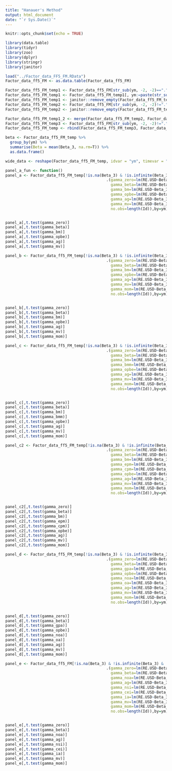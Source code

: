 ```yaml
---
title: "Hanauer's Method"
output: html_document
date: "`r Sys.Date()`"
---
```


```r
knitr::opts_chunk$set(echo = TRUE)
```

```r
library(data.table)
library(tidyr)
library(zoo)
library(dplyr)
library(stringr)
library(janitor)
```

```r
load("../Factor_data_FF5_FM.RData")
Factor_data_ff5_FM <- as.data.table(Factor_data_ff5_FM)
```

```r
Factor_data_ff5_FM_temp1 <- Factor_data_ff5_FM[str_sub(ym, -2, -2)=="."]
Factor_data_ff5_FM_temp1 <- Factor_data_ff5_FM_temp1[, ym:=paste(str_sub(ym, 1, 5),"0",str_sub(ym, -1), sep="")]
Factor_data_ff5_FM_temp1 <- janitor::remove_empty(Factor_data_ff5_FM_temp1, which = "cols")
Factor_data_ff5_FM_temp2 <- Factor_data_ff5_FM[str_sub(ym, -2, -2)!="." & strtoi(str_sub(ym, -2)) < 10]
Factor_data_ff5_FM_temp2 <- janitor::remove_empty(Factor_data_ff5_FM_temp2, which = "cols")
```


```r
Factor_data_ff5_FM_temp1_2 <- merge(Factor_data_ff5_FM_temp2, Factor_data_ff5_FM_temp1, all=T)
Factor_data_ff5_FM_temp3 <- Factor_data_ff5_FM[str_sub(ym, -2, -2)!="." & strtoi(str_sub(ym, -2)) >= 10]
Factor_data_ff5_FM_temp <- rbind(Factor_data_ff5_FM_temp3, Factor_data_ff5_FM_temp1_2)
```


```r
beta <- Factor_data_ff5_FM_temp %>% 
  group_by(ym) %>% 
  summarise(Beta = mean(Beta_3, na.rm=T)) %>%
  as.data.frame()
```

```r
wide_data <- reshape(Factor_data_ff5_FM_temp, idvar = "ym", timevar = "Id", direction = "wide")
```

```r
panel_a_fun <- function() 
panel_a <- Factor_data_ff5_FM_temp[!is.na(Beta_3) & !is.infinite(Beta_3) & !is.na(`B/M`) & !is.infinite(`B/M`) & !is.na(`OP/BE`) & !is.infinite(`OP/BE`) & !is.na(AG) & !is.infinite(AG) & !is.na(MV) & !is.infinite(MV),
                                            .(gamma_zero=lm(RE.USD~Beta_3+`B/M`+`OP/BE`+AG+MV)$coefficient[1],
                                              gamma_beta=lm(RE.USD~Beta_3+`B/M`+`OP/BE`+AG+MV)$coefficient[2],
                                              gamma_bm=lm(RE.USD~Beta_3+`B/M`+`OP/BE`+AG+MV)$coefficient[3],
                                              gamma_opbe=lm(RE.USD~Beta_3+`B/M`+`OP/BE`+AG+MV)$coefficient[4],
                                              gamma_ag=lm(RE.USD~Beta_3+`B/M`+`OP/BE`+AG+MV)$coefficient[5],
                                              gamma_mv=lm(RE.USD~Beta_3+`B/M`+`OP/BE`+AG+MV)$coefficient[6],
                                              no.obs=length(Id)),by=ym]


panel_a[,t.test(gamma_zero)]
panel_a[,t.test(gamma_beta)]
panel_a[,t.test(gamma_bm)]
panel_a[,t.test(gamma_opbe)]
panel_a[,t.test(gamma_ag)]
panel_a[,t.test(gamma_mv)]
```

```r
panel_b <- Factor_data_ff5_FM_temp[!is.na(Beta_3) & !is.infinite(Beta_3) & !is.na(`B/M`) & !is.infinite(`B/M`) & !is.na(`OP/BE`) & !is.infinite(`OP/BE`) & !is.na(AG) & !is.infinite(AG) & !is.na(MV) & !is.infinite(MV) & !is.na(Mom_12_2) & !is.infinite(Mom_12_2),
                                            .(gamma_zero=lm(RE.USD~Beta_3+`B/M`+`OP/BE`+AG+MV+Mom_12_2)$coefficient[1],
                                              gamma_beta=lm(RE.USD~Beta_3+`B/M`+`OP/BE`+AG+MV+Mom_12_2)$coefficient[2],
                                              gamma_bm=lm(RE.USD~Beta_3+`B/M`+`OP/BE`+AG+MV+Mom_12_2)$coefficient[3],
                                              gamma_opbe=lm(RE.USD~Beta_3+`B/M`+`OP/BE`+AG+MV+Mom_12_2)$coefficient[4],
                                              gamma_ag=lm(RE.USD~Beta_3+`B/M`+`OP/BE`+AG+MV+Mom_12_2)$coefficient[5],
                                              gamma_mv=lm(RE.USD~Beta_3+`B/M`+`OP/BE`+AG+MV+Mom_12_2)$coefficient[6],
                                              gamma_mom=lm(RE.USD~Beta_3+`B/M`+`OP/BE`+AG+MV+Mom_12_2)$coefficient[7],
                                              no.obs=length(Id)),by=ym]


panel_b[,t.test(gamma_zero)]
panel_b[,t.test(gamma_beta)]
panel_b[,t.test(gamma_bm)]
panel_b[,t.test(gamma_opbe)]
panel_b[,t.test(gamma_ag)]
panel_b[,t.test(gamma_mv)]
panel_b[,t.test(gamma_mom)]
```

```r
panel_c <- Factor_data_ff5_FM_temp[!is.na(Beta_3) & !is.infinite(Beta_3) & !is.na(`B/M`) & !is.infinite(`B/M`) & !is.na(`B/Mm`) & !is.infinite(`B/Mm`) & !is.na(`OP/BE`) & !is.infinite(`OP/BE`) & !is.na(AG) & !is.infinite(AG) & !is.na(MV) & !is.infinite(MV) & !is.na(Mom_12_2) & !is.infinite(Mom_12_2),
                                            .(gamma_zero=lm(RE.USD~Beta_3+`B/M`+`B/Mm`+`OP/BE`+AG+MV+Mom_12_2)$coefficient[1],
                                              gamma_beta=lm(RE.USD~Beta_3+`B/M`+`B/Mm`+`OP/BE`+AG+MV+Mom_12_2)$coefficient[2],
                                              gamma_bm=lm(RE.USD~Beta_3+`B/M`+`B/Mm`+`OP/BE`+AG+MV+Mom_12_2)$coefficient[3],
                                              gamma_bmm=lm(RE.USD~Beta_3+`B/M`+`B/Mm`+`OP/BE`+AG+MV+Mom_12_2)$coefficient[4],
                                              gamma_opbe=lm(RE.USD~Beta_3+`B/M`+`B/Mm`+`OP/BE`+AG+MV+Mom_12_2)$coefficient[5],
                                              gamma_ag=lm(RE.USD~Beta_3+`B/M`+`B/Mm`+`OP/BE`+AG+MV+Mom_12_2)$coefficient[6],
                                              gamma_mv=lm(RE.USD~Beta_3+`B/M`+`B/Mm`+`OP/BE`+AG+MV+Mom_12_2)$coefficient[7],
                                              gamma_mom=lm(RE.USD~Beta_3+`B/M`+`B/Mm`+`OP/BE`+AG+MV+Mom_12_2)$coefficient[8],
                                              no.obs=length(Id)),by=ym]


panel_c[,t.test(gamma_zero)]
panel_c[,t.test(gamma_beta)]
panel_c[,t.test(gamma_bm)]
panel_c[,t.test(gamma_bmm)]
panel_c[,t.test(gamma_opbe)]
panel_c[,t.test(gamma_ag)]
panel_c[,t.test(gamma_mv)]
panel_c[,t.test(gamma_mom)]
```

```r
panel_c2 <- Factor_data_ff5_FM_temp[!is.na(Beta_3) & !is.infinite(Beta_3) & !is.na(`B/M`) & !is.infinite(`B/M`) & !is.na(`C/Pm`) & !is.infinite(`C/Pm`) & !is.na(`OP/BE`) & !is.infinite(`OP/BE`) & !is.na(AG) & !is.infinite(AG) & !is.na(NSI) & !is.infinite(NSI) & !is.na(`OP/BE`) & !is.infinite(`OP/BE`) & !is.na(MV) & !is.infinite(MV) & !is.na(Mom_12_2) & !is.infinite(Mom_12_2),
                                            .(gamma_zero=lm(RE.USD~Beta_3+`B/M`+`E/Pm`+`C/Pm`+`OP/BE`+AG+MV+Mom_12_2)$coefficient[1],
                                              gamma_beta=lm(RE.USD~Beta_3+`B/M`+`E/Pm`+`C/Pm`+`OP/BE`+AG+MV+Mom_12_2)$coefficient[2],
                                              gamma_bm=lm(RE.USD~Beta_3+`B/M`+`E/Pm`+`C/Pm`+`OP/BE`+AG+MV+Mom_12_2)$coefficient[3],
                                              gamma_epm=lm(RE.USD~Beta_3+`B/M`+`E/Pm`+`C/Pm`+`OP/BE`+AG+MV+Mom_12_2)$coefficient[4],
                                              gamma_cpm=lm(RE.USD~Beta_3+`B/M`+`E/Pm`+`C/Pm`+`OP/BE`+AG+MV+Mom_12_2)$coefficient[5],
                                              gamma_opbe=lm(RE.USD~Beta_3+`B/M`+`E/Pm`+`C/Pm`+`OP/BE`+AG+MV+Mom_12_2)$coefficient[6],
                                              gamma_ag=lm(RE.USD~Beta_3+`B/M`+`E/Pm`+`C/Pm`+`OP/BE`+AG+MV+Mom_12_2)$coefficient[7],
                                              gamma_mv=lm(RE.USD~Beta_3+`B/M`+`E/Pm`+`C/Pm`+`OP/BE`+AG+MV+Mom_12_2)$coefficient[8],
                                              gamma_mom=lm(RE.USD~Beta_3+`B/M`+`E/Pm`+`C/Pm`+`OP/BE`+AG+MV+Mom_12_2)$coefficient[9],
                                              no.obs=length(Id)),by=ym]


panel_c2[,t.test(gamma_zero)]
panel_c2[,t.test(gamma_beta)]
panel_c2[,t.test(gamma_bm)]
panel_c2[,t.test(gamma_epm)]
panel_c2[,t.test(gamma_cpm)]
panel_c2[,t.test(gamma_opbe)]
panel_c2[,t.test(gamma_ag)]
panel_c2[,t.test(gamma_mv)]
panel_c2[,t.test(gamma_mom)]
```



```r
panel_d <- Factor_data_ff5_FM_temp[!is.na(Beta_3) & !is.infinite(Beta_3) & !is.na(`GP/A`) & !is.infinite(`GP/A`) & !is.na(`OP/BE`) & !is.infinite(`OP/BE`) & !is.na(NOA) & !is.infinite(NOA) & !is.na(OA) & !is.infinite(OA) & !is.na(AG) & !is.infinite(AG) & !is.na(MV) & !is.infinite(MV) & !is.na(Mom_12_2) & !is.infinite(Mom_12_2),
                                            .(gamma_zero=lm(RE.USD~Beta_3+`GP/A`+`OP/BE`+NOA+OA+AG+MV+Mom_12_2)$coefficient[1],
                                              gamma_beta=lm(RE.USD~Beta_3+`GP/A`+`OP/BE`+NOA+OA+AG+MV+Mom_12_2)$coefficient[2],
                                              gamma_gpa=lm(RE.USD~Beta_3+`GP/A`+`OP/BE`+NOA+OA+AG+MV+Mom_12_2)$coefficient[3],
                                              gamma_opbe=lm(RE.USD~Beta_3+`GP/A`+`OP/BE`+NOA+OA+AG+MV+Mom_12_2)$coefficient[4],
                                              gamma_noa=lm(RE.USD~Beta_3+`GP/A`+`OP/BE`+NOA+OA+AG+MV+Mom_12_2)$coefficient[5],
                                              gamma_oa=lm(RE.USD~Beta_3+`GP/A`+`OP/BE`+NOA+OA+AG+MV+Mom_12_2)$coefficient[6],
                                              gamma_ag=lm(RE.USD~Beta_3+`GP/A`+`OP/BE`+NOA+OA+AG+MV+Mom_12_2)$coefficient[7],
                                              gamma_mv=lm(RE.USD~Beta_3+`GP/A`+`OP/BE`+NOA+OA+AG+MV+Mom_12_2)$coefficient[8],
                                              gamma_mom=lm(RE.USD~Beta_3+`GP/A`+`OP/BE`+NOA+OA+AG+MV+Mom_12_2)$coefficient[9],
                                              no.obs=length(Id)),by=ym]


panel_d[,t.test(gamma_zero)]
panel_d[,t.test(gamma_beta)]
panel_d[,t.test(gamma_gpa)]
panel_d[,t.test(gamma_opbe)]
panel_d[,t.test(gamma_noa)]
panel_d[,t.test(gamma_oa)]
panel_d[,t.test(gamma_ag)]
panel_d[,t.test(gamma_mv)]
panel_d[,t.test(gamma_mom)]
```

```r
panel_e <- Factor_data_ff5_FM[!is.na(Beta_3) & !is.infinite(Beta_3) & !is.na(NOA) & !is.infinite(NOA) & !is.na(AG) & !is.infinite(AG) & !is.na(NSI) & !is.infinite(NSI) & !is.na(CEI) & !is.infinite(CEI) & !is.na(`I/A`) & !is.infinite(`I/A`) & !is.na(MV) & !is.infinite(MV) & !is.na(Mom_12_2) & !is.infinite(Mom_12_2),
                                            .(gamma_zero=lm(RE.USD~Beta_3+NOA+AG+NSI+CEI+`I/A`+MV+Mom_12_2)$coefficient[1],
                                              gamma_beta=lm(RE.USD~Beta_3+NOA+AG+NSI+CEI+`I/A`+MV+Mom_12_2)$coefficient[2],
                                              gamma_noa=lm(RE.USD~Beta_3+NOA+AG+NSI+CEI+`I/A`+MV+Mom_12_2)$coefficient[3],
                                              gamma_ag=lm(RE.USD~Beta_3+NOA+AG+NSI+CEI+`I/A`+MV+Mom_12_2)$coefficient[4],
                                              gamma_nsi=lm(RE.USD~Beta_3+NOA+AG+NSI+CEI+`I/A`+MV+Mom_12_2)$coefficient[5],
                                              gamma_cei=lm(RE.USD~Beta_3+NOA+AG+NSI+CEI+`I/A`+MV+Mom_12_2)$coefficient[6],
                                              gamma_ia=lm(RE.USD~Beta_3+NOA+AG+NSI+CEI+`I/A`+MV+Mom_12_2)$coefficient[7],
                                              gamma_mv=lm(RE.USD~Beta_3+NOA+AG+NSI+CEI+`I/A`+MV+Mom_12_2)$coefficient[8],
                                              gamma_mom=lm(RE.USD~Beta_3+NOA+AG+NSI+CEI+`I/A`+MV+Mom_12_2)$coefficient[9],
                                              no.obs=length(Id)),by=ym]


panel_e[,t.test(gamma_zero)]
panel_e[,t.test(gamma_beta)]
panel_e[,t.test(gamma_noa)]
panel_e[,t.test(gamma_ag)]
panel_e[,t.test(gamma_nsi)]
panel_e[,t.test(gamma_cei)]
panel_e[,t.test(gamma_ia)]
panel_e[,t.test(gamma_mv)]
panel_e[,t.test(gamma_mom)]
```

